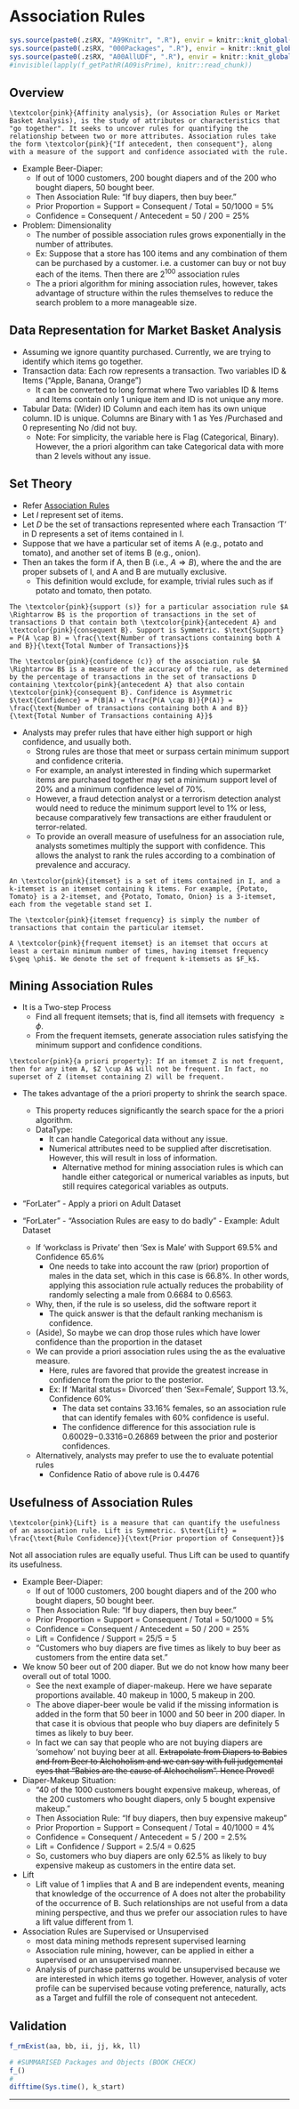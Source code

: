 # Association Rules {#c53}

```r
sys.source(paste0(.z$RX, "A99Knitr", ".R"), envir = knitr::knit_global())
sys.source(paste0(.z$RX, "000Packages", ".R"), envir = knitr::knit_global())
sys.source(paste0(.z$RX, "A00AllUDF", ".R"), envir = knitr::knit_global())
#invisible(lapply(f_getPathR(A09isPrime), knitr::read_chunk))
```

## Overview

```definition
\textcolor{pink}{Affinity analysis}, (or Association Rules or Market Basket Analysis), is the study of attributes or characteristics that "go together". It seeks to uncover rules for quantifying the relationship between two or more attributes. Association rules take the form \textcolor{pink}{"If antecedent, then consequent"}, along with a measure of the support and confidence associated with the rule.
```

- Example Beer-Diaper: 
  - If out of 1000 customers, 200 bought diapers and of the 200 who bought diapers, 50 bought beer.
  - Then Association Rule: "If buy diapers, then buy beer."
  - Prior Proportion = Support = Consequent / Total = 50/1000 = 5%
  - Confidence = Consequent / Antecedent = 50 / 200 = 25%
- Problem: Dimensionality
  - The number of possible association rules grows exponentially in the number of attributes.
  - Ex: Suppose that a store has 100 items and any combination of them can be purchased by a customer. i.e. a customer can buy or not buy each of the items. Then there are $2^{100}$ association rules
  - The a priori algorithm for mining association rules, however, takes advantage of structure within the rules themselves to reduce the search problem to a more manageable size. 

## Data Representation for Market Basket Analysis

- Assuming we ignore quantity purchased. Currently, we are trying to identify which items go together.
- Transaction data: Each row represents a transaction. Two variables ID & Items ("Apple, Banana, Orange")
  - It can be converted to long format where Two variables ID & Items and Items contain only 1 unique item and ID is not unique any more.
- Tabular Data: (Wider) ID Column and each item has its own unique column. ID is unique. Columns are Binary with 1 as Yes /Purchased and 0 representing No /did not buy.
  - Note: For simplicity, the variable here is Flag (Categorical, Binary). However, the a priori algorithm can take Categorical data with more than 2 levels without any issue.

## Set Theory {#arules-c53}

- Refer [Association Rules](#arules-b22 "b22")
- Let $I$ represent set of items. 
- Let $D$ be the set of transactions represented where each Transaction 'T' in D represents a set of items contained in I.
- Suppose that we have a particular set of items A (e.g., potato and tomato), and another set of items B (e.g., onion). 
- Then an \textcolor{pink}{association rule} takes the form if A, then B (i.e., $A \Rightarrow B$), where the \textcolor{pink}{antecedent A} and the \textcolor{pink}{consequent B} are proper subsets of I, and A and B are mutually exclusive. 
  - This definition would exclude, for example, trivial rules such as if potato and tomato, then potato.

```definition
The \textcolor{pink}{support (s)} for a particular association rule $A \Rightarrow B$ is the proportion of transactions in the set of transactions D that contain both \textcolor{pink}{antecedent A} and \textcolor{pink}{consequent B}. Support is Symmetric. $\text{Support} = P(A \cap B) = \frac{\text{Number of transactions containing both A and B}}{\text{Total Number of Transactions}}$
```

```definition
The \textcolor{pink}{confidence (c)} of the association rule $A \Rightarrow B$ is a measure of the accuracy of the rule, as determined by the percentage of transactions in the set of transactions D containing \textcolor{pink}{antecedent A} that also contain \textcolor{pink}{consequent B}. Confidence is Asymmetric $\text{Confidence} = P(B|A) = \frac{P(A \cap B)}{P(A)} = \frac{\text{Number of transactions containing both A and B}}{\text{Total Number of Transactions containing A}}$
```

- Analysts may prefer rules that have either high support or high confidence, and usually both. 
  - Strong rules are those that meet or surpass certain minimum support and confidence criteria. 
  - For example, an analyst interested in finding which supermarket items are purchased together may set a minimum support level of 20% and a minimum confidence level of 70%. 
  - However, a fraud detection analyst or a terrorism detection analyst would need to reduce the minimum support level to 1% or less, because comparatively few transactions are either fraudulent or terror-related. 
  - To provide an overall measure of usefulness for an association rule, analysts sometimes multiply the support with confidence. This allows the analyst to rank the rules according to a combination of prevalence and accuracy.

```definition
An \textcolor{pink}{itemset} is a set of items contained in I, and a k-itemset is an itemset containing k items. For example, {Potato, Tomato} is a 2-itemset, and {Potato, Tomato, Onion} is a 3-itemset, each from the vegetable stand set I. 
```

```definition
The \textcolor{pink}{itemset frequency} is simply the number of transactions that contain the particular itemset. 
```

```definition
A \textcolor{pink}{frequent itemset} is an itemset that occurs at least a certain minimum number of times, having itemset frequency $\geq \phi$. We denote the set of frequent k-itemsets as $F_k$.
```

## Mining Association Rules

- It is a Two-step Process
  - Find all frequent itemsets; that is, find all itemsets with frequency $\geq \phi$. 
  - From the frequent itemsets, generate association rules satisfying the minimum support and confidence conditions. 
  
```definition
\textcolor{pink}{a priori property}: If an itemset Z is not frequent, then for any item A, $Z \cup A$ will not be frequent. In fact, no superset of Z (itemset containing Z) will be frequent. 
```

- The \textcolor{pink}{a priori algorithm} takes advantage of the a priori property to shrink the search space. 
  - This property reduces significantly the search space for the a priori algorithm. 
  - DataType:
    - It can handle Categorical data without any issue.
    - Numerical attributes need to be supplied after discretisation. However, this will result in loss of information. 
      - Alternative method for mining association rules is \textcolor{pink}{generalised rule induction (GRI)} which can handle either categorical or numerical variables as inputs, but still requires categorical variables as outputs.


- "ForLater" - Apply a priori on Adult Dataset

- "ForLater" - "Association Rules are easy to do badly" - Example: Adult Dataset
  - If 'workclass is Private' then 'Sex is Male' with Support 69.5% and Confidence 65.6%
    - One needs to take into account the raw (prior) proportion of males in the data set, which in this case is 66.8%. In other words, applying this association rule actually reduces the probability of randomly selecting a male from 0.6684 to 0.6563. 
  - Why, then, if the rule is so useless, did the software report it 
    - The quick answer is that the default ranking mechanism is confidence.
  - (Aside), So maybe we can drop those rules which have lower confidence than the proportion in the dataset
  - We can provide a priori association rules using the \textcolor{pink}{confidence difference} as the evaluative measure.
    - Here, rules are favored that provide the greatest increase in confidence from the prior to the posterior. 
    - Ex: If 'Marital status= Divorced' then 'Sex=Female', Support 13.%, Confidence 60%
      - The data set contains 33.16% females, so an association rule that can identify females with 60% confidence is useful. 
      - The confidence difference for this association rule is 0.60029−0.3316=0.26869 between the prior and posterior confidences.
  - Alternatively, analysts may prefer to use the \textcolor{pink}{confidence ratio} to evaluate potential rules
    - Confidence Ratio of above rule is 0.4476

## Usefulness of Association Rules

```definition
\textcolor{pink}{Lift} is a measure that can quantify the usefulness of an association rule. Lift is Symmetric. $\text{Lift} = \frac{\text{Rule Confidence}}{\text{Prior proportion of Consequent}}$
```

Not all association rules are equally useful. Thus Lift can be used to quantify its usefulness.

- Example Beer-Diaper: 
  - If out of 1000 customers, 200 bought diapers and of the 200 who bought diapers, 50 bought beer.
  - Then Association Rule: "If buy diapers, then buy beer."
  - Prior Proportion = Support = Consequent / Total = 50/1000 = 5%
  - Confidence = Consequent / Antecedent = 50 / 200 = 25%
  - Lift = Confidence / Support = 25/5 = 5
  - "Customers who buy diapers are five times as likely to buy beer as customers from the entire data set."

- \textcolor{pink}{Question:} We know 50 beer out of 200 diaper. But we do not know how many beer overall out of total 1000. 
  - See the next example of diaper-makeup. Here we have separate proportions available. 40 makeup in 1000, 5 makeup in 200.
  - The above diaper-beer woule be valid if the missing information is added in the form that 50 beer in 1000 and 50 beer in 200 diaper. In that case it is obvious that people who buy diapers are definitely 5 times as likely to buy beer.
  - In fact we can say that people who are not buying diapers are 'somehow' not buying beer at all. ~~Extrapolate from Diapers to Babies and from Beer to Alchoholism and we can say with full judgemental eyes that "Babies are the cause of Alchocholism". Hence Proved!~~


- Diaper-Makeup Situation:
  - "40 of the 1000 customers bought expensive makeup, whereas, of the 200 customers who bought diapers, only 5 bought expensive makeup."
  - Then Association Rule: "If buy diapers, then buy expensive makeup"
  - Prior Proportion = Support = Consequent / Total = 40/1000 = 4%
  - Confidence = Consequent / Antecedent = 5 / 200 = 2.5%
  - Lift = Confidence / Support = 2.5/4 = 0.625
  - So, customers who buy diapers are only 62.5% as likely to buy expensive makeup as customers in the entire data set.

- Lift
  - Lift value of 1 implies that A and B are independent events, meaning that knowledge of the occurrence of A does not alter the probability of the occurrence of B. Such relationships are not useful from a data mining perspective, and thus we prefer our association rules to have a lift value different from 1.

- Association Rules are Supervised or Unsupervised
  - most data mining methods represent supervised learning
  - Association rule mining, however, can be applied in either a supervised or an unsupervised manner. 
  - Analysis of purchase patterns would be unsupervised because we are interested in which items go together. However, analysis of voter profile can be supervised because voting preference, naturally, acts as a Target and fulfill the role of consequent not antecedent.

## Validation {.unlisted .unnumbered .tabset .tabset-fade}

```r
f_rmExist(aa, bb, ii, jj, kk, ll)
```

```r
# #SUMMARISED Packages and Objects (BOOK CHECK)
f_()
#
difftime(Sys.time(), k_start)
```

****

